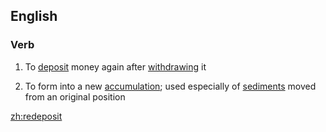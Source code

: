 ==English==

===Verb===
{{en-verb}}

# To [[deposit]] money again after [[withdraw]]ing it
# {{context|geology|lang=en}} To form into a new [[accumulation]]; used especially of [[sediment]]s moved from an original position

[[zh:redeposit]]